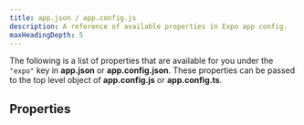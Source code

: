 ```yaml
---
title: app.json / app.config.js
description: A reference of available properties in Expo app config.
maxHeadingDepth: 5
---
```




The following is a list of properties that are available for you under the `"expo"` key in **app.json** or **app.config.json**. These properties can be passed to the top level object of **app.config.js** or **app.config.ts**.

<BoxLink
  title="Configuration with app config"
  description="For information on app configuration, the differences between various app config files, and how to use them dynamically."
  href="/workflow/configuration/"
  Icon={BookOpen02Icon}
/>

## Properties

<AppConfigSchemaTable schema={schema} />
